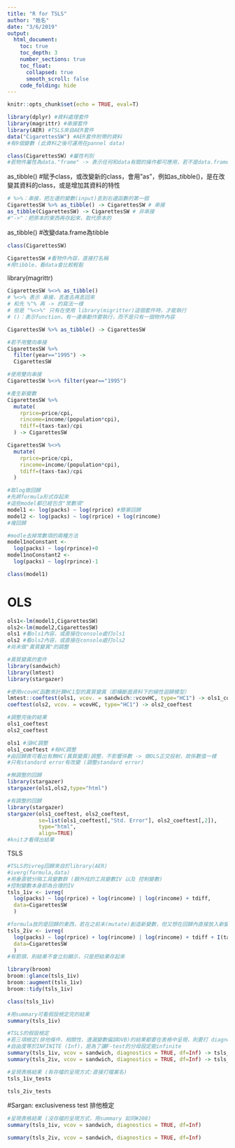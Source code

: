 ```yaml
---
title: "R for TSLS"
author: "姓名"
date: "3/6/2019"
output: 
  html_document: 
    toc: true
    toc_depth: 3
    number_sections: true
    toc_float:
      collapsed: true
      smooth_scroll: false
    code_folding: hide
---
```


```r
knitr::opts_chunk$set(echo = TRUE, eval=T)
```

```r
library(dplyr) #資料處理套件
library(magrittr) #串接套件
library(AER) #TSLS來自AER套件
data("CigarettesSW") #AER套件附帶的資料
#有9個變數 (此資料之後可運用在pannel data)
```

```r
class(CigarettesSW) #屬性判別
#若物件屬性為data."frame" -> 表示任何和data有關的操作都可應用，若不是data.frame，則有些操作可能會行不通
```

as_tibble()
#賦予class，或改變新的class，會用"as"，例如as_tibble()，是在改變其資料的class，或是增加其資料的特性
```r
# %>%：串接，把左邊的變數(input)丟到右邊函數的第一個
CigarettesSW %>% as_tibble() -> CigarettesSW # 串接
as_tibble(CigarettesSW) -> CigarettesSW # 非串接 
#"->"：把原本的東西再存起來，取代原本的
```

as_tibble()
#改變data.frame為tibble
```r
class(CigarettesSW)
```

```r
CigarettesSW #看物件內容，直接打名稱
#用tibble，看data會比較輕鬆
```

library(magrittr)
```r
CigarettesSW %<>% as_tibble()
# %<>% 表示 串接，丟進去再丟回來
# 和先 %^% 再 -> 的寫法一樣
# 但是 "%<>%" 只有在使用 library(migritter)這個套件時，才能執行
# ()：表示function，有一連串動作要執行，而不是只有一個物件內容

CigarettesSW %>% as_tibble() -> CigarettesSW 
```

```r
#若不用雙向串接
CigarettesSW %>% 
  filter(year=="1995") -> 
  CigarettesSW
```

```r
#使用雙向串接
CigarettesSW %<>% filter(year=="1995")
```

```r
#產生新變數
CigarettesSW %>% 
  mutate(
    rprice=price/cpi,
    rincome=income/(population*cpi),
    tdiff=(taxs-tax)/cpi
  ) -> CigarettesSW

CigarettesSW %<>% 
  mutate(
    rprice=price/cpi,
    rincome=income/(population*cpi),
    tdiff=(taxs-tax)/cpi
  ) 
```


```r
#取log做回歸
#先將formula形式存起來
#這些model都已經包含"常數項"
model1 <- log(packs) ~ log(rprice) #簡單回歸
model2 <- log(packs) ~ log(rprice) + log(rincome)
#複回歸
```

```r
#modle去掉常數項的兩種方法
model1noConstant <- 
  log(packs) ~ log(rprince)+0
model1noConstant2 <- 
  log(packs) ~ log(rprince)-1
```

```r
class(model1)
```

# OLS 
```r
ols1<-lm(model1,CigarettesSW)
ols2<-lm(model2,CigarettesSW)
ols1 #看ols1內容，或直接在console處打ols1
ols2 #看ols2內容，或直接在console處打ols2
#尚未做"異質變異"的調整
```


```r
#異質變異的套件
library(sandwich)
library(lmtest)
library(stargazer)

#使用vcovHC函數來計算HC1型的異質變異（即橫斷面資料下的線性迴歸模型）
lmtest::coeftest(ols1, vcov. = sandwich::vcovHC, type="HC1") -> ols1_coeftest
coeftest(ols2, vcov. = vcovHC, type="HC1") -> ols2_coeftest
```

```r
#調整完後的結果
ols1_coeftest
ols2_coeftest
```

```r
ols1 #沒HC調整
ols1_coeftest #有HC調整
#由回歸表可看出有無HC(異質變異)調整，不影響係數 -> 做OLS正交投射，故係數值一樣
#只有standard error有改變 (調整standard error)
```


```r
#無調整的回歸
library(stargazer)
stargazer(ols1,ols2,type="html")
```

```r
#有調整的回歸
library(stargazer)
stargazer(ols1_coeftest, ols2_coeftest, 
          se=list(ols1_coeftest[,"Std. Error"], ols2_coeftest[,2]),
          type="html",
          align=TRUE)
#knit才看得出結果
```

TSLS
```r
#TSLS的ivreg回歸來自於library(AER)
#iverg(formula,data)
#用垂直號分隔工具變數群 (額外找的工具變數IV 以及 控制變數)
#控制變數本身即為合理的IV
tsls_1iv <- ivreg(
  log(packs) ~ log(rprice) + log(rincome) | log(rincome) + tdiff,
  data=CigarettesSW
  ) 

#formula放的是回歸的東西，若在之前未(mutate)創造新變數，但又想在回歸內直接放入新變數，可用"I()"
tsls_2iv <- ivreg(
  log(packs) ~ log(rprice) + log(rincome) | log(rincome) + tdiff + I(tax/cpi),
  data=CigarettesSW
  )
#有箭頭，則結果不會立刻顯示，只是把結果存起來
```


```r
library(broom)
broom::glance(tsls_1iv)
broom::augment(tsls_1iv)
broom::tidy(tsls_1iv)
```

```r
class(tsls_1iv)
```


```r
#用summary可看假設檢定完的結果
summary(tsls_1iv)
```


```r
#TSLS的假設檢定
#若三項檢定(排他條件、相關性、遺漏變數偏誤OVB)的結果都要在表格中呈現，則要打 diagnostics = TRUE, df=Inf
#自由度等於INFINITE (Inf)，是為了讓F-test的分母設定能infinite
summary(tsls_1iv, vcov = sandwich, diagnostics = TRUE, df=Inf) -> tsls_1iv_tests
summary(tsls_2iv, vcov = sandwich, diagnostics = TRUE, df=Inf) -> tsls_2iv_tests

#呈現表格結果 (有存檔的呈現方式:直接打檔案名)
tsls_1iv_tests

tsls_2iv_tests
```


#Sargan: exclusiveness test 排他檢定
```r
#呈現表格結果 (沒存檔的呈現方式，用summary 如同#208)
summary(tsls_1iv, vcov = sandwich, diagnostics = TRUE, df=Inf)
```

```r
summary(tsls_2iv, vcov = sandwich, diagnostics = TRUE, df=Inf)
```

